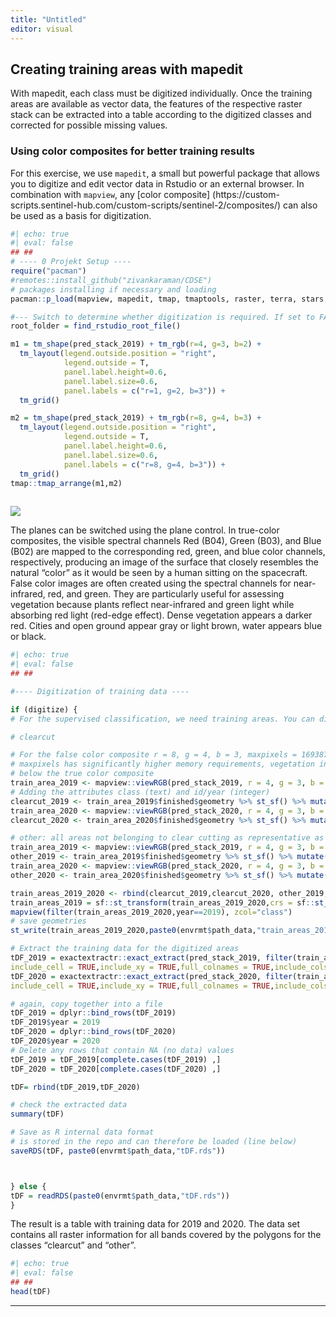 ```yaml
---
title: "Untitled"
editor: visual
---
```


## Creating training areas with mapedit
With mapedit, each class must be digitized individually.
Once the training areas are available as vector data, the features of the respective raster stack can be extracted into a table according to the digitized classes and corrected for possible missing values.

### Using color composites for better training results

For this exercise, we use `mapedit`, a small but powerful package that allows you to digitize and edit vector data in Rstudio or an external browser. In combination with `mapview`, any \[color composite\] (https://custom-scripts.sentinel-hub.com/custom-scripts/sentinel-2/composites/) can also be used as a basis for digitization.

```R
#| echo: true
#| eval: false
## ##
# ---- 0 Projekt Setup ----
require("pacman")
#remotes::install_github("zivankaraman/CDSE")
# packages installing if necessary and loading
pacman::p_load(mapview, mapedit, tmap, tmaptools, raster, terra, stars, gdalcubes, sf, dplyr,CDSE, downloader, tidyverse,RStoolbox,rprojroot, exactextractr, randomForest, ranger, e1071, caret, link2GI, rstac, OpenStreetMap,colorspace)

#--- Switch to determine whether digitization is required. If set to FALSE, the
root_folder = find_rstudio_root_file()

m1 = tm_shape(pred_stack_2019) + tm_rgb(r=4, g=3, b=2) +
  tm_layout(legend.outside.position = "right",
            legend.outside = T,
            panel.label.height=0.6,
            panel.label.size=0.6,
            panel.labels = c("r=1, g=2, b=3")) +
  tm_grid()

m2 = tm_shape(pred_stack_2019) + tm_rgb(r=8, g=4, b=3) +
  tm_layout(legend.outside.position = "right",
            legend.outside = T,
            panel.label.height=0.6,
            panel.label.size=0.6,
            panel.labels = c("r=8, g=4, b=3")) +
  tm_grid()
tmap::tmap_arrange(m1,m2)
  
```

![](images/rgb.png)

The planes can be switched using the plane control. In true-color composites, the visible spectral channels Red (B04), Green (B03), and Blue (B02) are mapped to the corresponding red, green, and blue color channels, respectively, producing an image of the surface that closely resembles the natural "color" as it would be seen by a human sitting on the spacecraft. False color images are often created using the spectral channels for near-infrared, red, and green. They are particularly useful for assessing vegetation because plants reflect near-infrared and green light while absorbing red light (red-edge effect). Dense vegetation appears a darker red. Cities and open ground appear gray or light brown, water appears blue or black.

```R
#| echo: true
#| eval: false
## ##

#---- Digitization of training data ----

if (digitize) {
# For the supervised classification, we need training areas. You can digitize them as shown below or alternatively use QGis, for example

# clearcut

# For the false color composite r = 8, g = 4, b = 3, maxpixels = 1693870)
# maxpixels has significantly higher memory requirements, vegetation in red
# below the true color composite
train_area_2019 <- mapview::viewRGB(pred_stack_2019, r = 4, g = 3, b = 2, maxpixels = 1693870) %>% mapedit::editMap()
# Adding the attributes class (text) and id/year (integer)
clearcut_2019 <- train_area_2019$finished$geometry %>% st_sf() %>% mutate(class = "clearcut", id = 1,year=2019)
train_area_2020 <- mapview::viewRGB(pred_stack_2020, r = 4, g = 3, b = 2,maxpixels = 1693870) %>% mapedit::editMap()
clearcut_2020 <- train_area_2020$finished$geometry %>% st_sf() %>% mutate(class = "clearcut", id = 1,year=2020)

# other: all areas not belonging to clear cutting as representative as possible
train_area_2019 <- mapview::viewRGB(pred_stack_2019, r = 4, g = 3, b = 2) %>% mapedit::editMap()
other_2019 <- train_area_2019$finished$geometry %>% st_sf() %>% mutate(class = "other", id = 2,year=2019)
train_area_2020 <- mapview::viewRGB(pred_stack_2020, r = 4, g = 3, b = 2) %>% mapedit::editMap()
other_2020 <- train_area_2020$finished$geometry %>% st_sf() %>% mutate(class = "other", id = 2,year=2020)

train_areas_2019_2020 <- rbind(clearcut_2019,clearcut_2020, other_2019,other_2020) # Reproject to the raster file
train_areas_2019 = sf::st_transform(train_areas_2019_2020,crs = sf::st_crs(pred_stack_2019))
mapview(filter(train_areas_2019_2020,year==2019), zcol="class")
# save geometries
st_write(train_areas_2019_2020,paste0(envrmt$path_data,"train_areas_2019_2020.gpkg"))

# Extract the training data for the digitized areas
tDF_2019 = exactextractr::exact_extract(pred_stack_2019, filter(train_areas_2019_2020,year==2019), force_df = TRUE,
include_cell = TRUE,include_xy = TRUE,full_colnames = TRUE,include_cols = "class")
tDF_2020 = exactextractr::exact_extract(pred_stack_2020, filter(train_areas_2019_2020,year==2020), force_df = TRUE,
include_cell = TRUE,include_xy = TRUE,full_colnames = TRUE,include_cols = "class")

# again, copy together into a file
tDF_2019 = dplyr::bind_rows(tDF_2019)
tDF_2019$year = 2019
tDF_2020 = dplyr::bind_rows(tDF_2020)
tDF_2020$year = 2020
# Delete any rows that contain NA (no data) values
tDF_2019 = tDF_2019[complete.cases(tDF_2019) ,]
tDF_2020 = tDF_2020[complete.cases(tDF_2020) ,]

tDF= rbind(tDF_2019,tDF_2020)

# check the extracted data
summary(tDF)

# Save as R internal data format
# is stored in the repo and can therefore be loaded (line below)
saveRDS(tDF, paste0(envrmt$path_data,"tDF.rds"))



} else {
tDF = readRDS(paste0(envrmt$path_data,"tDF.rds"))
}
```

The result is a table with training data for 2019 and 2020. The data set contains all raster information for all bands covered by the polygons for the classes "clearcut" and "other".

```R
#| echo: true
#| eval: false
## ##
head(tDF)
```

------------------------------------------------------------------------
